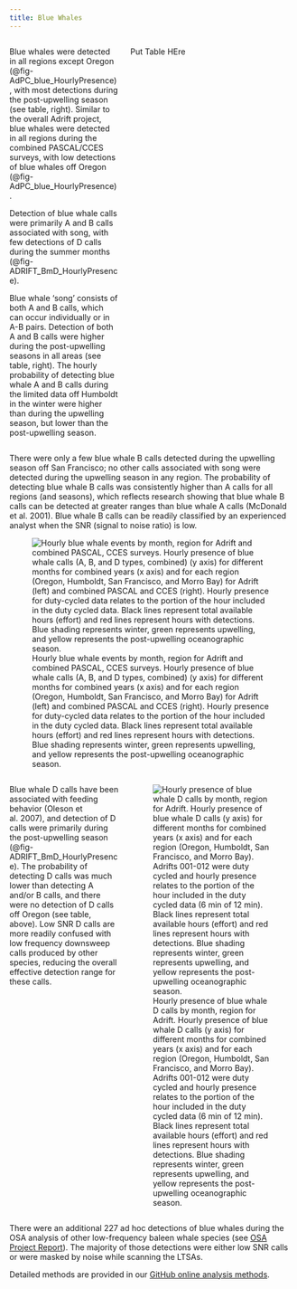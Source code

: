 ```yaml
---
title: Blue Whales
---
```



::: columns
::: {.column width="40%"}

Blue whales were detected in all regions except Oregon (@fig-AdPC_blue_HourlyPresence), with most detections during the post-upwelling season (see table, right). Similar to the overall Adrift project, blue whales were detected in all regions during the combined PASCAL/CCES surveys, with low detections of blue whales off Oregon (@fig-AdPC_blue_HourlyPresence).

Detection of blue whale calls were primarily A and B calls associated with song, with few detections of D calls during the summer months (@fig-ADRIFT_BmD_HourlyPresence).

Blue whale ‘song’ consists of both A and B calls, which can occur individually or in A-B pairs. Detection of both A and B calls were higher during the post-upwelling seasons in all areas (see table, right). The hourly probability of detecting blue whale A and B calls during the limited data off Humboldt in the winter were higher than during the upwelling season, but lower than the post-upwelling season. 

:::

::: {.column width="60%"}

Put Table HEre 
:::

:::

There were only a few blue whale B calls detected during the upwelling season off San Francisco; no other calls associated with song were detected during the upwelling season in any region. The probability of detecting blue whale B calls was consistently higher than A calls for all regions (and seasons), which reflects research showing that blue whale B calls can be detected at greater ranges than blue whale A calls (McDonald et al. 2001). Blue whale B calls can be readily classified by an experienced analyst when the SNR (signal to noise ratio) is low.


![Hourly blue whale events by month, region for Adrift and combined PASCAL, CCES surveys. Hourly presence of blue whale calls (A, B, and D types, combined) (y axis) for different months for combined years (x axis) and for each region (Oregon, Humboldt, San Francisco, and Morro Bay) for Adrift (left) and combined PASCAL and CCES (right). Hourly presence for duty-cycled data relates to the portion of the hour included in the duty cycled data. Black lines represent total available hours (effort) and red lines represent hours with detections. Blue shading represents winter, green represents upwelling, and yellow represents the post-upwelling oceanographic season.](/figs/AdPC_blue_HourlyPresence.png){#fig-AdPC_blue_HourlyPresence fig-alt="Hourly presence of blue whales detected during the Adrift study (left graph) and the combined PASCAL/CCES surveys (right graph). Detections in Oregon are shown in the top graphs, then Humboldt, San Francisco, and Morro Bay at the bottom. The number of hours is provided on the x-axis, and the date on the y-axis, with seasons shaded in blue for winter, green for upwelling, and yellow for the post-upwelling season. Effort is outlined with a black line, and hours of effort with detections are highlighted in red. Detections of blue whales were high in all regions except Oregon during the post-upwelling season for Adrift, PASCAL, and CCES surveys. Detections were low in the upwelling season."}


::: columns
::: {.column width="40%"}



Blue whale D calls have been associated with feeding behavior (Oleson et al. 2007), and detection of D calls were primarily during the post-upwelling season (@fig-ADRIFT_BmD_HourlyPresence). The probability of detecting D calls was much lower than detecting A and/or B calls, and there were no detection of D calls off Oregon (see table, above). Low SNR D calls are more readily confused with low frequency downsweep calls produced by other species, reducing the overall effective detection range for these calls. 


::: 

::: {.column width="60%"}

![Hourly presence of blue whale D calls by month, region for Adrift. Hourly presence of blue whale D calls (y axis) for different months for combined years (x axis) and for each region (Oregon, Humboldt, San Francisco, and Morro Bay). Adrifts 001-012 were duty cycled and hourly presence relates to the portion of the hour included in the duty cycled data (6 min of 12 min). Black lines represent total available hours (effort) and red lines represent hours with detections. Blue shading represents winter, green represents upwelling, and yellow represents the post-upwelling oceanographic season.](/figs/ADRIFT_BmD_HourlyPresence.png){#fig-ADRIFT_BmD_HourlyPresence fig-alt="Hourly presence of blue whale ‘D’ calls detected during the Adrift study. Detections in Oregon are shown in the top graphs, then Humboldt, San Francisco, and Morro Bay at the bottom. The number of hours is provided on the x-axis, and the date on the y-axis, with seasons shaded in blue for winter, green for upwelling, and yellow for the post-upwelling season. Effort is outlined with a black line, and hours of effort with detections are highlighted in red. Non-song ‘D’ calls were detected in late upwelling (San Francisco) and early post-upwelling seasons and account for a fraction of the overall calls presented in Figure 10.1."}

:::

:::



There were an additional 227 ad hoc detections of blue whales during the OSA analysis of other low-frequency baleen whale species (see [OSA Project Report](https://github.com/shannonrankin/ADRIFT_Report/blob/main/supplement/OSA_NMSF_2023.578_Project_Report.pdf)). The majority of those detections were either low SNR calls or were masked by noise while scanning the LTSAs.


Detailed methods are provided in our [GitHub online analysis methods](https://sael-swfsc.github.io/adrift-analysis-methods/content/BaleenWhales/Overview.html#blue-whales).
